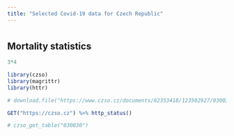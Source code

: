 ```yaml
---
title: "Selected Covid-19 data for Czech Republic"
---
```


# {.tabset}


## Mortality statistics
```r
3*4
```

```r
library(czso)
library(magrittr)
library(httr)
```



```r
# download.file("https://www.czso.cz/documents/62353418/123502927/030030-20data081020.zip", "x.zip")
```

```r
GET("https://czso.cz") %>% http_status()
```

```r
# czso_get_table("030030")
```